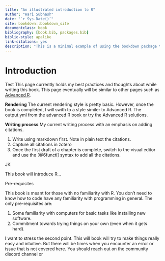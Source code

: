 ```yaml
---
title: "An illustrated introduction to R"
author: "Hari Subhash"
date: "`r Sys.Date()`"
site: bookdown::bookdown_site
documentclass: book
bibliography: [book.bib, packages.bib]
biblio-style: apalike
link-citations: yes
description: "This is a minimal example of using the bookdown package to write a book. The output format for this example is bookdown::gitbook."
---
```


# Introduction

Test
This page currently holds my best practices and thoughts about while writing this book. This page eventually will be similar to other pages such as [Advanced R](https://adv-r.hadley.nz/). 

**Rendering**
The current rendering style is pretty basic. However, once the book is completed, I will swith to a style similer to Advanced R. The output.yml from the advanced R book or try the Advanced R solutions.

**Writing process**
My current writing process with an emphasis on adding citations.

1.  Write using markdown first. Note in plain text the citations.
2.  Capture all citations in zotero
3.  Once the first draft of a chapter is complete, switch to the visual editor and use the [@6functi] syntax to add all the citations. 

JK



This book will introduce R...

Pre-requisites

This book is meant for those with no familiarity with R. You don't need to know how to code have any familiarity with programming in general. The only pre-requisites are:

1.  Some familiarity with computers for basic tasks like installing new software.
2.  Commitment towards trying things on your own (even when it gets hard).

I want to stress the second point. This will book will try to make things really easy and intuitive. But there will be times when you encounter an error or issue that is not covered here. You should reach out on the community discord channel or
